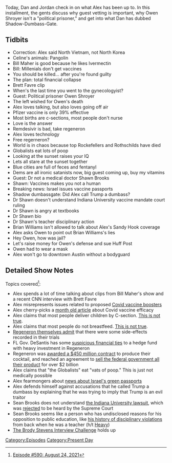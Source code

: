 {{Episode
    | title           = August 24, 2021
    | caption         = [https://knowledgefight.libsyn.com/590-august-24-2021 Listen to this episode on Libsyn]
    | episodeNumber   = 590
    | length          = 01:49:50
    | airDate         = August 27, 2021
    | coverageDate    = August 24, 2021
    | episodeType     = [[:Category:Present Day|Present Day]]
    | appearance      = [[Bill Maher]], [[Brett Favre]], [[Owen Shroyer]], [[Dr Shawn Brooks]], [[Brian Williams]]
    | previousEpisode = [[589: August 18-20, 2021]]
    | nextEpisode     = [[591: June 11, 2003]]
}}

{{Stub}}

Today, Dan and Jordan check in on what Alex has been up to. In this installment, the gents discuss why guest vetting is important, why Owen Shroyer isn't a "political prisoner," and get into what Dan has dubbed Shadow-Dumbass-Gate.

==Tidbits==

*Correction: Alex said North Vietnam, not North Korea
*Celine's animals: Pangolin
*Bill Maher is good because he likes Ivermectin
*Bill: Millenials don't get vaccines
*You should be killed... after you're found guilty
*The plan: total financial collapse
*Brett Favre clip
*When's the last time you went to the gynecologyist?
*Guest: Political prisoner Owen Shroyer
*The left wished for Owen's death
*Alex loves talking, but also loves going off air
*Pfizer vaccine is only 39% effective
*Most births are c-sections, most people don't nurse
*Love is the answer
*Remdesivir is bad, take regeneron
*Alex loves technology
*Free regerneron?
*World is in chaos because top Rockefellers and Rothschilds have died
*Globalists eat lots of poop
*Looking at the sunset raises your IQ
*Lets all stare at the sunset together
*Blue cities are full of feces and fentanyl
*Dems are all ironic satanists now, big guest coming up, buy my vitamins
*Guest: Dr not a medical doctor Shawn Brooks
*Shawn: Vaccines makes you not a human
*Breaking news: Israel issues vaccine passports
*Shadow dumbassgate: Did Alex call Trump a dumbass?
*Dr Shawn doesn't understand Indiana University vaccine mandate court ruling
*Dr Shawn is angry at textbooks
*Dr Shawn bio
*Dr Shawn's teacher disciplinary action
*Brian Williams isn't allowed to talk about Alex's Sandy Hook coverage
*Alex asks Owen to point out Brian Williams's lies
*Hey Owen, how was jail?
*Let's raise money for Owen's defense and sue Huff Post
*Owen had to wear a mask
*Alex won't go to downtown Austin without a bodyguard

==Detailed Show Notes==

Topics covered<ref>[https://knowledgefight.com/research/2021/8/26/episode-590-august-24-2021 Episode #590: August 24, 2021]</ref>:

*Alex spends a lot of time talking about clips from Bill Maher's show and a recent CNN interview with Brett Favre
*Alex misrepresents issues related to proposed [https://www.cdc.gov/media/releases/2021/s0818-covid-19-booster-shots.html Covid vaccine boosters]
*Alex cherry-picks a [https://www.forbes.com/sites/roberthart/2021/07/23/pfizer-shot-just-39-effective-against-delta-infection-but-largely-prevents-severe-illness-israel-study-suggests/?sh=548f36a6584f month old article] about Covid vaccine efficacy
*Alex claims that most people deliver children by C-section. [https://www.theatlantic.com/ideas/archive/2019/10/c-section-rate-high/600172/ This is not true].
*Alex claims that most people do not breastfeed. [https://www.cdc.gov/breastfeeding/data/reportcard.htm This is not true].
*[https://investor.regeneron.com/index.php/news-releases/news-release-details/regeneron-announces-us-government-agreement-purchase-additional Regeneron themselves admit] that there were some side-effects recorded in their trials
*FL Gov. DeSantis has some [https://www.tcpalm.com/story/news/local/2021/08/24/what-to-know-regeneron-clinic-monoclonal-antibody-treatment-covid-desantis-fort-pierce/8254784002/ suspicious financial ties] to a hedge fund with heavy investment in Regeneron
*Regeneron was [https://www.cnn.com/world/live-news/coronavirus-pandemic-07-07-20-intl/h_5ea1d11bcd09fec62c4d9bc32cd07b7f awarded a $450 million contract] to produce their cocktail, and reached an agreement to [https://investor.regeneron.com/index.php/news-releases/news-release-details/regeneron-announces-us-government-agreement-purchase-additional sell the federal government all their product] for over $2 billion
*Alex claims that "the Globalists" eat "vats of poop." This is just not medically possible
*Alex fearmongers about [https://www.jpost.com/israel-news/everything-you-need-to-know-about-israels-green-passport-program-659437 news about Israel's green passports]
*Alex defends himself against accusations that he called Trump a dumbass by explaining that he was trying to imply that Trump is an evil traitor
*Sean Brooks does not understand [https://www.insidehighered.com/sites/default/server_files/media/indiana_lawsuit.pdf the Indiana University lawsuit], which was [https://www.supremecourt.gov/search.aspx?filename=%2Fdocket%2Fdocketfiles%2Fhtml%2Fpublic%2F21a15.html rejected] to be heard by the Supreme Court
*Sean Brooks seems like a person who has undisclosed reasons for his opposition to public education, like [https://data.tallahassee.com/troubled-teachers/charlotte/brooks-sean-mccalla/15-0142-RT/ his history of disciplinary violations] from back when he was a teacher (h/t [https://heavy.com/news/dr-sean-brooks-phd-oxford-ohio-video/ Heavy])
*[https://www.youtube.com/watch?v=68Sz3PH3FLE The Brody Stevens Interview Challenge] holds up

[[Category:Episodes]]
[[Category:Present Day]]
